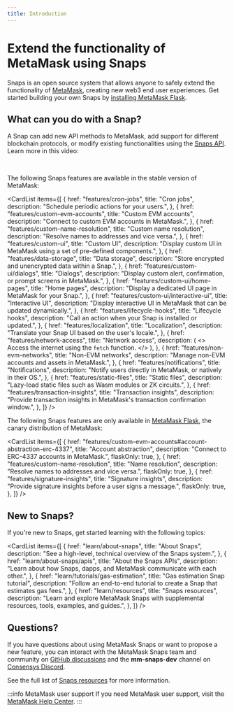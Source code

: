 ```yaml
---
title: Introduction
---
```



# Extend the functionality of MetaMask using Snaps

Snaps is an open source system that allows anyone to safely extend the functionality of
[MetaMask](https://metamask.io/), creating new web3 end user experiences.
Get started building your own Snaps by [installing MetaMask Flask](get-started/install-flask.md).

## What can you do with a Snap?

A Snap can add new API methods to MetaMask, add support for different blockchain protocols, or
modify existing functionalities using the [Snaps API](reference/snaps-api.md).
Learn more in this video:

<YoutubeEmbed url="https://www.youtube.com/embed/lmxKo4Qx7cM?si=zRJEUbH4_46MKbLL" />
<br />

The following Snaps features are available in the stable version of MetaMask:

<CardList
  items={[
    {
      href: "features/cron-jobs",
      title: "Cron jobs",
      description: "Schedule periodic actions for your users.",
    },
    {
      href: "features/custom-evm-accounts",
      title: "Custom EVM accounts",
      description: "Connect to custom EVM accounts in MetaMask.",
    },
    {
      href: "features/custom-name-resolution",
      title: "Custom name resolution",
      description: "Resolve names to addresses and vice versa.",
    },
    {
      href: "features/custom-ui",
      title: "Custom UI",
      description:
        "Display custom UI in MetaMask using a set of pre-defined components.",
    },
    {
      href: "features/data-storage",
      title: "Data storage",
      description: "Store encrypted and unencrypted data within a Snap.",
    },
    {
      href: "features/custom-ui/dialogs",
      title: "Dialogs",
      description:
        "Display custom alert, confirmation, or prompt screens in MetaMask.",
    },
    {
      href: "features/custom-ui/home-pages",
      title: "Home pages",
      description: "Display a dedicated UI page in MetaMask for your Snap.",
    },
    {
      href: "features/custom-ui/interactive-ui",
      title: "Interactive UI",
      description:
        "Display interactive UI in MetaMask that can be updated dynamically.",
    },
    {
      href: "features/lifecycle-hooks",
      title: "Lifecycle hooks",
      description: "Call an action when your Snap is installed or updated.",
    },
    {
      href: "features/localization",
      title: "Localization",
      description: "Translate your Snap UI based on the user's locale.",
    },
    {
      href: "features/network-access",
      title: "Network access",
      description: (
        <>
          Access the internet using the <code>fetch</code> function.
        </>
      ),
    },
    {
      href: "features/non-evm-networks",
      title: "Non-EVM networks",
      description: "Manage non-EVM accounts and assets in MetaMask.",
    },
    {
      href: "features/notifications",
      title: "Notifications",
      description:
        "Notify users directly in MetaMask, or natively in their OS.",
    },
    {
      href: "features/static-files",
      title: "Static files",
      description:
        "Lazy-load static files such as Wasm modules or ZK circuits.",
    },
    {
      href: "features/transaction-insights",
      title: "Transaction insights",
      description:
        "Provide transaction insights in MetaMask's transaction confirmation window.",
    },
  ]}
/>

The following Snaps features are only available in [MetaMask Flask](get-started/install-flask.md),
the canary distribution of MetaMask:

<CardList
  items={[
    {
      href: "features/custom-evm-accounts#account-abstraction-erc-4337",
      title: "Account abstraction",
      description: "Connect to ERC-4337 accounts in MetaMask.",
      flaskOnly: true,
    },
    {
      href: "features/custom-name-resolution",
      title: "Name resolution",
      description: "Resolve names to addresses and vice versa.",
      flaskOnly: true,
    },
    {
      href: "features/signature-insights",
      title: "Signature insights",
      description: "Provide signature insights before a user signs a message.",
      flaskOnly: true,
    },
  ]}
/>

## New to Snaps?

If you're new to Snaps, get started learning with the following topics:

<CardList
  items={[
    {
      href: "learn/about-snaps",
      title: "About Snaps",
      description: "See a high-level, technical overview of the Snaps system.",
    },
    {
      href: "learn/about-snaps/apis",
      title: "About the Snaps APIs",
      description:
        "Learn about how Snaps, dapps, and MetaMask communicate with each other.",
    },
    {
      href: "learn/tutorials/gas-estimation",
      title: "Gas estimation Snap tutorial",
      description:
        "Follow an end-to-end tutorial to create a Snap that estimates gas fees.",
    },
    {
      href: "learn/resources",
      title: "Snaps resources",
      description:
        "Learn and explore MetaMask Snaps with supplemental resources, tools, examples, and guides.",
    },
  ]}
/>

## Questions?

If you have questions about using MetaMask Snaps or want to propose a new feature, you can interact with the
MetaMask Snaps team and community on [GitHub discussions](https://github.com/MetaMask/snaps/discussions)
and the **mm-snaps-dev** channel on [Consensys Discord](https://discord.gg/consensys).

See the full list of [Snaps resources](learn/resources.md) for more information.

:::info MetaMask user support
If you need MetaMask user support, visit the [MetaMask Help Center](https://support.metamask.io/).
:::

